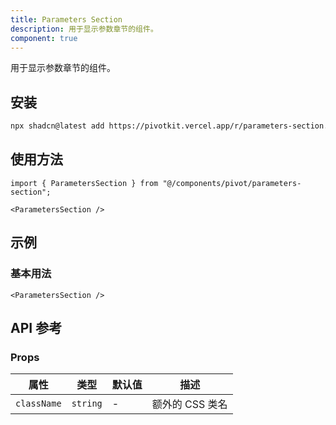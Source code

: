 ```yaml
---
title: Parameters Section
description: 用于显示参数章节的组件。
component: true
---
```


用于显示参数章节的组件。

<ComponentPreview name="parameters-section-demo" />

## 安装

```bash
npx shadcn@latest add https://pivotkit.vercel.app/r/parameters-section.json
```

## 使用方法

```tsx
import { ParametersSection } from "@/components/pivot/parameters-section";
```

```tsx
<ParametersSection />
```

## 示例

### 基本用法

```tsx
<ParametersSection />
```

## API 参考

### Props

| 属性        | 类型     | 默认值 | 描述            |
| ----------- | -------- | ------ | --------------- |
| `className` | `string` | -      | 额外的 CSS 类名 |
